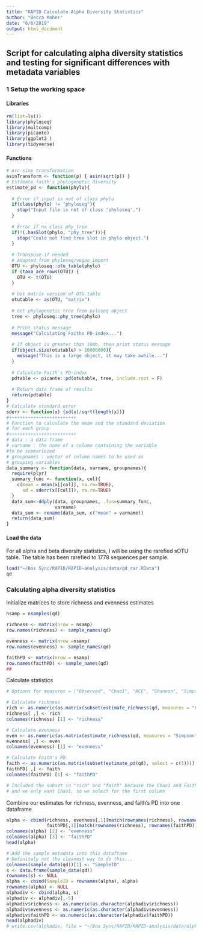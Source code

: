 ```yaml
---
title: "RAPID Calculate Alpha Diversity Statistics"
author: "Becca Maher"
date: "6/6/2019"
output: html_document
---
```

## Script for calculating alpha diversity statistics and testing for significant differences with metadata variables

### 1 Setup the working space
#### Libraries
```r
rm(list=ls())
library(phyloseq)
library(multcomp)
library(picante)
library(ggplot2 )
library(tidyverse)
```

#### Functions
```r
# Arc-sine transformation
asinTransform <- function(p) { asin(sqrt(p)) }
# Estimate faith's phylogenetic diversity 
estimate_pd <- function(phylo){
  
  # Error if input is not of class phylo
  if(class(phylo) != "phyloseq"){
    stop("Input file is not of class 'phyloseq'.")
  }
  
  # Error if no class phy_tree
  if(!(.hasSlot(phylo, "phy_tree"))){
    stop("Could not find tree slot in phylo object.")
  }
  
  # Transpose if needed
  # Adapted from phyloseq/vegan import
  OTU <- phyloseq::otu_table(phylo)
  if (taxa_are_rows(OTU)) {
    OTU <- t(OTU)
  }
  
  # Get matrix version of OTU table
  otutable <- as(OTU, "matrix")
  
  # Get phylogenetic tree from pyloseq object
  tree <- phyloseq::phy_tree(phylo)
  
  # Print status message
  message("Calculating Faiths PD-index...")
  
  # If object is greater than 10mb, then print status message
  if(object.size(otutable) > 10000000){
    message("This is a large object, it may take awhile...")
  }
  
  # Calculate Faith's PD-index
  pdtable <- picante::pd(otutable, tree, include.root = F)
  
  # Return data frame of results
  return(pdtable)
}
# Calculate standard error
sderr <- function(x) {sd(x)/sqrt(length(x))}
#+++++++++++++++++++++++++
# Function to calculate the mean and the standard deviation
# for each group
#+++++++++++++++++++++++++
# data : a data frame
# varname : the name of a column containing the variable
#to be summariezed
# groupnames : vector of column names to be used as
# grouping variables
data_summary <- function(data, varname, groupnames){
  require(plyr)
  summary_func <- function(x, col){
    c(mean = mean(x[[col]], na.rm=TRUE),
      sd = sderr(x[[col]]), na.rm=TRUE)
  }
  data_sum<-ddply(data, groupnames, .fun=summary_func,
                  varname)
  data_sum <- rename(data_sum, c("mean" = varname))
  return(data_sum)
}
```

#### Load the data
For all alpha and beta diversity statistics, I will be using the rarefied sOTU table. The table has been rarefied to 1778 sequences per sample.
```r
load("~/Box Sync/RAPID/RAPID-analysis/data/qd_rar.RData")
qd
```

### Calculating alpha diversity statistics
Initialize matrices to store richness and evenness estimates
```r
nsamp = nsamples(qd)

richness <- matrix(nrow = nsamp)
row.names(richness) <- sample_names(qd)

evenness <- matrix(nrow =nsamp)
row.names(evenness) <- sample_names(qd)

faithPD <- matrix(nrow = nsamp)
row.names(faithPD) <- sample_names(qd)
##
```
Calculate statistics
```r
# Options for measures = ("Observed", "Chao1", "ACE", "Shannon", "Simpson", "InvSimpson", "Fisher")

# Calculate richness
rich <- as.numeric(as.matrix(subset(estimate_richness(qd, measures = "Chao1"), select = c(1))))
richness[ ,] <- rich
colnames(richness) [1] <- "richness"

# Calculate evenness
even <- as.numeric(as.matrix(estimate_richness(qd, measures = "Simpson")))
evenness[ ,] <- even
colnames(evenness) [1] <- "evenness"

# Calculate Faith's PD
faith <- as.numeric(as.matrix(subset(estimate_pd(qd), select = c(1))))  # estimate_pd is a function assigned at the end of the script
faithPD[ ,] <- faith
colnames(faithPD) [1] <- "faithPD"

# Included the subset in "rich" and "faith" because the Chao1 and Faith's PD measurement outputs two measures per sample (Chao1 and se.chao1)
# and we only want Chao1, so we select for the first column
```
Combine our estimates for richness, evenness, and faith's PD into one dataframe
```r
alpha <- cbind(richness, evenness[,1][match(rownames(richness), rownames(evenness))],
               faithPD[,1][match(rownames(richness), rownames(faithPD))])
colnames(alpha) [2] <- "evenness"
colnames(alpha) [3] <- "faithPD"
head(alpha)

# Add the sample metadata into this dataframe
# Definitely not the cleanest way to do this...
colnames(sample_data(qd))[1] <- "SampleID"
s <- data.frame(sample_data(qd))
rownames(s) <- NULL
alpha <- cbind(SampleID = rownames(alpha), alpha)
rownames(alpha) <- NULL
alphadiv <- cbind(alpha, s)
alphadiv <- alphadiv[,-5]
alphadiv$richness <- as.numeric(as.character(alphadiv$richness))
alphadiv$evenness <- as.numeric(as.character(alphadiv$evenness))
alphadiv$faithPD <- as.numeric(as.character(alphadiv$faithPD))
head(alphadiv)
# write.csv(alphadiv, file = "~/Box Sync/RAPID/RAPID-analysis/data/alphadiv.csv")
```